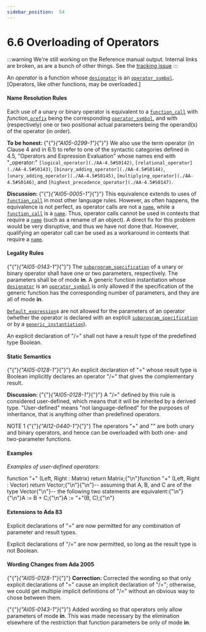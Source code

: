 ---
sidebar_position:  54
---

# 6.6  Overloading of Operators

:::warning
We're still working on the Reference manual output.  Internal links are broken,
as are a bunch of other things.
See the [tracking issue](https://github.com/ada-lang-io/ada-lang-io/issues/20)
:::


<p>An <em>operator</em> is a function whose <code><a href="./AA-6.1#S0199">designator</a></code> is an <code><a href="./AA-6.1#S0202">operator_symbol</a></code>. [Operators, like other functions, may be overloaded.] </p>

#### Name Resolution Rules

<p>Each use of a unary or binary operator is equivalent to a <code><a href="./AA-6.4#S0218">function_call</a></code> with <em>function_</em><code><a href="./AA-4.1#S0093">prefix</a></code> being the corresponding <code><a href="./AA-6.1#S0202">operator_symbol</a></code>, and with (respectively) one or two positional actual parameters being the operand(s) of the operator (in order). </p>
<p><strong>To be honest: </strong>{"{"}<em>{"AI05-0299-1"}</em>{"}"} We also use the term operator (in Clause 4 and in 6.1) to refer to one of the syntactic categories defined in 4.5, "Operators and Expression Evaluation" whose names end with "_operator:" <code>[logical_operator](./AA-4.5#S0142)</code>, <code>[relational_operator](./AA-4.5#S0143)</code>, <code>[binary_adding_operator](./AA-4.5#S0144)</code>, <code>[unary_adding_operator](./AA-4.5#S0145)</code>, <code>[multiplying_operator](./AA-4.5#S0146)</code>, and <code>[highest_precedence_operator](./AA-4.5#S0147)</code>. </p>
<p><strong>Discussion: </strong>{"{"}<em>{"AI05-0005-1"}</em>{"}"} This equivalence extends to uses of <code><a href="./AA-6.4#S0218">function_call</a></code> in most other language rules. However, as often happens, the equivalence is not perfect, as operator calls are not a <code><a href="./AA-4.1#S0091">name</a></code>, while a <code><a href="./AA-6.4#S0218">function_call</a></code> is a <code><a href="./AA-4.1#S0091">name</a></code>. Thus, operator calls cannot be used in contexts that require a <code><a href="./AA-4.1#S0091">name</a></code> (such as a rename of an object). A direct fix for this problem would be very disruptive, and thus we have not done that. However, qualifying an operator call can be used as a workaround in contexts that require a <code><a href="./AA-4.1#S0091">name</a></code>. </p>

#### Legality Rules

<p>{"{"}<em>{"AI05-0143-1"}</em>{"}"} The <code><a href="./AA-6.1#S0196">subprogram_specification</a></code> of a unary or binary operator shall have one or two parameters, respectively. The parameters shall be of mode <strong>in</strong>. A generic function instantiation whose <code><a href="./AA-6.1#S0199">designator</a></code> is an <code><a href="./AA-6.1#S0202">operator_symbol</a></code> is only allowed if the specification of the generic function has the corresponding number of parameters, and they are all of mode <strong>in</strong>.</p>
<p><code><a href="./AA-3.7#S0063">Default_expression</a></code>s are not allowed for the parameters of an operator (whether the operator is declared with an explicit <code><a href="./AA-6.1#S0196">subprogram_specification</a></code> or by a <code><a href="./AA-12.3#S0315">generic_instantiation</a></code>).</p>
<p>An explicit declaration of "/=" shall not have a result type of the predefined type Boolean. </p>

#### Static Semantics

<p>{"{"}<em>{"AI05-0128-1"}</em>{"}"} An explicit declaration of "=" whose result type is Boolean implicitly declares an operator "/=" that gives the complementary result. </p>
<p><strong>Discussion: </strong>{"{"}<em>{"AI05-0128-1"}</em>{"}"} A "/=" defined by this rule is considered user-defined, which means that it will be inherited by a derived type. "User-defined" means "not language-defined" for the purposes of inheritance, that is anything other than predefined operators. </p>
<p>NOTE 1   {"{"}<em>{"AI12-0440-1"}</em>{"}"} The operators "+" and "" are both unary and binary operators, and hence can be overloaded with both one- and two-parameter functions. </p>

#### Examples

<p><em>Examples of user-defined operators:</em> </p>
<CodeBlock>
function "+" (Left, Right : Matrix) return Matrix;{"\n"}function "+" (Left, Right : Vector) return Vector;{"\n"}{"\n"}--  assuming that A, B, and C are of the type Vector{"\n"}--  the following two statements are equivalent:{"\n"}{"\n"}A := B + C;{"\n"}A := "+"(B, C);{"\n"}
</CodeBlock>


#### Extensions to Ada 83

<p>Explicit declarations of "=" are now permitted for any combination of parameter and result types.</p>
<p>Explicit declarations of "/=" are now permitted, so long as the result type is not Boolean. </p>

#### Wording Changes from Ada 2005

<p>{"{"}<em>{"AI05-0128-1"}</em>{"}"} <strong>Correction:</strong> Corrected the wording so that only explicit declarations of "=" cause an implicit declaration of "/="; otherwise, we could get multiple implicit definitions of "/=" without an obvious way to chose between them.</p>
<p>{"{"}<em>{"AI05-0143-1"}</em>{"}"} Added wording so that operators only allow parameters of mode <strong>in</strong>. This was made necessary by the elimination elsewhere of the restriction that function parameters be only of mode <strong>in</strong>. </p>

